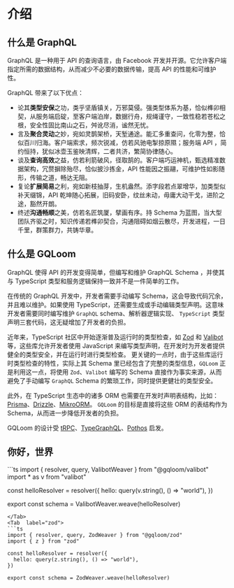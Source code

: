 
# 介绍

## 什么是 GraphQL

GraphQL 是一种用于 API 的查询语言，由 Facebook 开发并开源。它允许客户端指定所需的数据结构，从而减少不必要的数据传输，提高 API 的性能和可维护性。

GraphQL 带来了以下优点：

- 论其**类型安保**之功，类乎坚盾镇关，万邪莫侵。强类型体系为基，恰似榫卯相契，从服务端启碇，至客户端泊岸，数据行舟，规绳谨守，一致性稳若苍松之根，安全性固比南山之石，舛讹尽消，谧然无忧。
- 言及**聚合灵动**之妙，宛如灵鹊架桥，天堑通途。能汇多重查问，化零为整，恰似百川归海。客户端索求，频次锐减，仿若风驰电掣掠原隰；服务端 API ，简约恒持，犹似冰壶玉鉴映清辉，二者共济，繁简协律随心。
- 谈及**查询高效**之益，仿若利箭破风，径取鹄的。客户端巧运神机，甄选精准数据架构，冗赘摒除殆尽，恰似披沙拣金，API 性能因之振翮，可维护性如影随形，传输之道，畅达无阻。
- 复论**扩展简易**之利，宛如新枝抽芽，生机盎然。添字段若点翠增华，加类型似补天缀锦，API 乾坤随心拓展，旧码安卧，纹丝未动，毋庸大动干戈，进阶之途，豁然开朗。
- 终述**沟通畅顺**之美，仿若名匠筑厦，擘画有序。持 Schema 为蓝图，当大型团队齐驱之时，知识传递若榫卯契合，沟通阻碍如烟云散尽，开发进程，一日千里，群策群力，共铸华章。

## 什么是 GQLoom

GraphQL 使得 API 的开发变得简单，但编写和维护 GraphQL Schema ，并使其与 TypeScript 类型和服务逻辑保持一致并不是一件简单的工作。

在传统的 GraphQL 开发中，开发者需要手动编写 Schema，这会导致代码冗余，并且难以维护。如果使用 TypeScript，还需要生成或手动编辑类型声明。这意味开发者需要同时编写维护 `GraphQL` schema、解析器逻辑实现、 `TypeScript` 类型声明三套代码，这无疑增加了开发者的负担。

近年来，TypeScript 社区中开始逐渐普及运行时的类型检查，如 [Zod](https://zod.dev/) 和 [Valibot](https://valibot.dev/) 等，这些库允许开发者使用 JavaScript 来编写类型声明，在开发时为开发者提供健全的类型安全，并在运行时进行类型检查。
更关键的一点时，由于这些库运行时类型检查的特性，实际上其 Schema 里已经包含了完整的类型信息，`GQLoom` 正是利用这一点，将使用 `Zod`、`Valibot` 编写的 Schema 直接作为事实来源，从而避免了手动编写 `GraphQL` Schema 的繁琐工作，同时提供更健壮的类型安全。

此外，在 TypeScript 生态中的诸多 ORM 也需要在开发时声明表结构，比如：[Prisma](https://www.prisma.io/)、[Drizzle](https://orm.drizzle.team/)、[MikroORM](https://mikro-orm.io/)。
`GQLoom` 的目标是直接将这些 ORM 的表结构作为 Schema，从而进一步降低开发者的负担。

GQLoom 的设计受 [tRPC](https://trpc.io/)、[TypeGraphQL](https://typegraphql.com/)、[Pothos](https://pothos-graphql.dev/) 启发。

## 你好，世界

<Tabs>
<Tab label="valibot">
```ts
import { resolver, query, ValibotWeaver } from "@gqloom/valibot"
import * as v from "valibot"

const helloResolver = resolver({
  hello: query(v.string(), () => "world"),
})

export const schema = ValibotWeaver.weave(helloResolver)
```
</Tab>
<Tab  label="zod">
```ts
import { resolver, query, ZodWeaver } from "@gqloom/zod"
import { z } from "zod"

const helloResolver = resolver({
  hello: query(z.string(), () => "world"),
})

export const schema = ZodWeaver.weave(helloResolver)
```
</Tab>
</Tabs>
